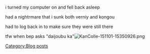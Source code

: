 i turned my computer on and fell back asleep

had a nightrmare that i sunk both verniy and kongou

had to log back in to make sure they were still there

tfw when bep asks "daijoubu ka"[[File:KanColle-151101-15350926.png|thumb]]
[[Category:Blog posts]]